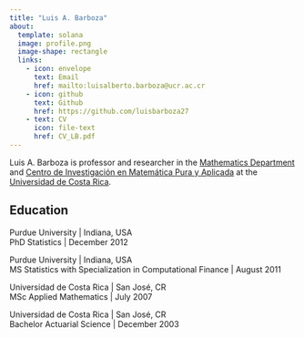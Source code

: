```yaml
---
title: "Luis A. Barboza"
about:
  template: solana
  image: profile.png
  image-shape: rectangle
  links:
    - icon: envelope
      text: Email
      href: mailto:luisalberto.barboza@ucr.ac.cr
    - icon: github
      text: Github
      href: https://github.com/luisbarboza27
    - text: CV
      icon: file-text
      href: CV_LB.pdf
---
```


Luis A. Barboza is professor and researcher in the [Mathematics Department](http://www.emate.ucr.ac.cr/) and [Centro de Investigación en Matemática Pura y Aplicada](http://cimpa.ucr.ac.cr/) at the [Universidad de Costa Rica](https://www.ucr.ac.cr/).

## Education

Purdue University \| Indiana, USA\
PhD Statistics \| December 2012

Purdue University \| Indiana, USA\
MS Statistics with Specialization in Computational Finance \| August 2011

Universidad de Costa Rica \| San José, CR\
MSc Applied Mathematics \| July 2007

Universidad de Costa Rica \| San José, CR\
Bachelor Actuarial Science \| December 2003

